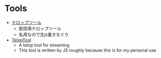 # Tools

- [テロップツール](pathname:///tools/teloptool/index.html)
  - 配信用テロップツール
  - 私用なので生js書きなぐり
- [TelopTool](pathname:///tools/teloptool/index.html)
  - A telop tool for streaming
  - This tool is written by JS roughly because this is for my personal use

